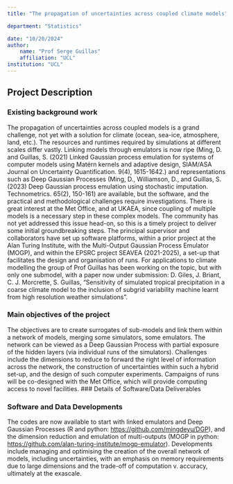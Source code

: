 ```yaml
---
title: "The propagation of uncertainties across coupled climate models"

department: "Statistics"

date: "10/20/2024"
author: 
    name: "Prof Serge Guillas"
    affiliation: "UCL"
institution: "UCL"
---
```

## Project Description

### Existing background work

The propagation of uncertainties across coupled models is a grand challenge, not yet with a solution for climate (ocean, sea-ice, atmosphere, land, etc.). The resources and runtimes required by simulations at different scales differ vastly. Linking models through emulators is now ripe (Ming, D. and Guillas, S. (2021) Linked Gaussian process emulation for systems of computer models using Matérn kernels and adaptive design, SIAM/ASA Journal on Uncertainty Quantification. 9(4), 1615-1642.) and representations such as Deep Gaussian Processes (Ming, D., Williamson, D., and Guillas, S. (2023) Deep Gaussian process emulation using stochastic imputation. Technometrics. 65(2), 150-161) are available, but the software, and the practical and methodological challenges require investigations. There is great interest at the Met Office, and at UKAEA, since coupling of multiple models is a necessary step in these complex models. The community has not yet addressed this issue head-on, so this is a timely project to deliver some initial groundbreaking steps.
The principal supervisor and collaborators have set up software platforms, within a prior project at the Alan Turing Institute, with the Multi-Output Gaussian Process Emulator (MOGP), and within the EPSRC project SEAVEA (2021-2025), a set-up that facilitates the design and organisation of runs. For applications to climate modelling the group of Prof Guillas has been working on the topic, but with only one submodel, with a paper now under submission: D. Giles, J. Briant, C. J. Morcrette, S. Guillas, “Sensitivity of simulated tropical precipitation in a coarse climate model to the inclusion of subgrid variability machine learnt from high resolution weather simulations”. 


### Main objectives of the project

The objectives are to create surrogates of sub-models and link them within a network of models, merging some simulators, some emulators. The network can be viewed as a Deep Gaussian Process with partial exposure of the hidden layers (via individual runs of the simulators). Challenges include the dimensions to reduce to forward the right level of information across the network, the construction of uncertainties within such a hybrid set-up, and the design of such computer experiments. Campaigns of runs will be co-designed with the Met Office, which will provide computing access to novel facilities.
### Details of Software/Data Deliverables

### Software and Data Developments

The codes are now available to start with linked emulators and Deep Gaussian Processes (R and python: [https://github.com/mingdeyu/DGP](https://github.com/mingdeyu/DGP)), and the dimension reduction and emulation of multi-outputs (MOGP in python: [https://github.com/alan-turing-institute/mogp-emulator](https://github.com/alan-turing-institute/mogp-emulator)). Developments include managing and optimising the creation of the overall network of models, including uncertainties, with an emphasis on memory requirements due to large dimensions and the trade-off of computation v. accuracy, ultimately at the exascale.
